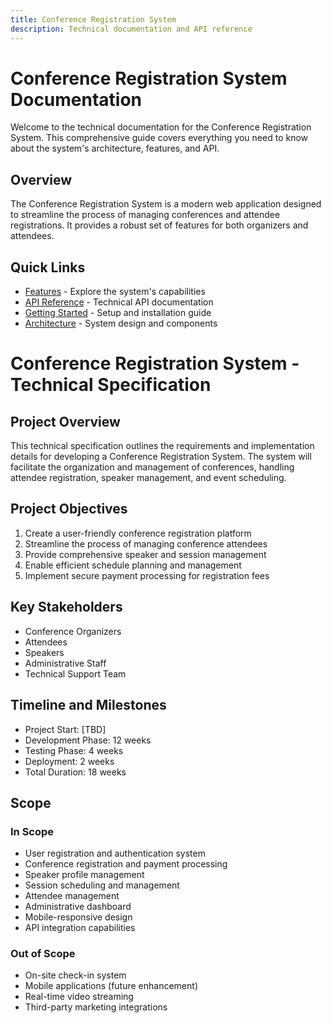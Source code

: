 ```yaml
---
title: Conference Registration System
description: Technical documentation and API reference
---
```


# Conference Registration System Documentation

Welcome to the technical documentation for the Conference Registration System. This comprehensive guide covers everything you need to know about the system's architecture, features, and API.

## Overview

The Conference Registration System is a modern web application designed to streamline the process of managing conferences and attendee registrations. It provides a robust set of features for both organizers and attendees.

## Quick Links

- [Features](/features) - Explore the system's capabilities
- [API Reference](/reference) - Technical API documentation
- [Getting Started](/setup) - Setup and installation guide
- [Architecture](/architecture) - System design and components

# Conference Registration System - Technical Specification

## Project Overview

This technical specification outlines the requirements and implementation details for developing a Conference Registration System. The system will facilitate the organization and management of conferences, handling attendee registration, speaker management, and event scheduling.

## Project Objectives

1. Create a user-friendly conference registration platform
2. Streamline the process of managing conference attendees
3. Provide comprehensive speaker and session management
4. Enable efficient schedule planning and management
5. Implement secure payment processing for registration fees

## Key Stakeholders

- Conference Organizers
- Attendees
- Speakers
- Administrative Staff
- Technical Support Team

## Timeline and Milestones

- Project Start: [TBD]
- Development Phase: 12 weeks
- Testing Phase: 4 weeks
- Deployment: 2 weeks
- Total Duration: 18 weeks

## Scope

### In Scope
- User registration and authentication system
- Conference registration and payment processing
- Speaker profile management
- Session scheduling and management
- Attendee management
- Administrative dashboard
- Mobile-responsive design
- API integration capabilities

### Out of Scope
- On-site check-in system
- Mobile applications (future enhancement)
- Real-time video streaming
- Third-party marketing integrations 